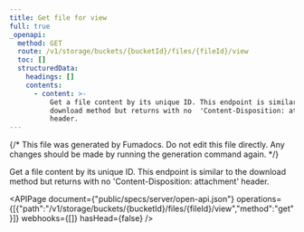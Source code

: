 ```yaml
---
title: Get file for view
full: true
_openapi:
  method: GET
  route: /v1/storage/buckets/{bucketId}/files/{fileId}/view
  toc: []
  structuredData:
    headings: []
    contents:
      - content: >-
          Get a file content by its unique ID. This endpoint is similar to the
          download method but returns with no  'Content-Disposition: attachment'
          header.
---
```


{/* This file was generated by Fumadocs. Do not edit this file directly. Any changes should be made by running the generation command again. */}

Get a file content by its unique ID. This endpoint is similar to the download method but returns with no  'Content-Disposition: attachment' header.

<APIPage document={"public/specs/server/open-api.json"} operations={[{"path":"/v1/storage/buckets/{bucketId}/files/{fileId}/view","method":"get"}]} webhooks={[]} hasHead={false} />